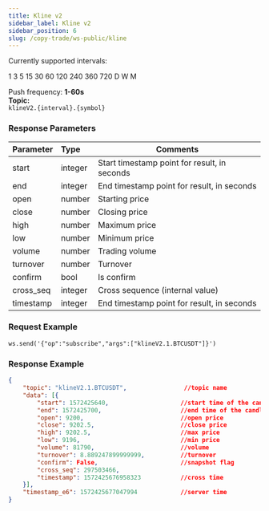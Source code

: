 ```yaml
---
title: Kline v2
sidebar_label: Kline v2
sidebar_position: 6
slug: /copy-trade/ws-public/kline
---
```



Currently supported intervals:

1 3 5 15 30 60 120 240 360 720
D
W
M

Push frequency: **1-60s**<br/>
**Topic:**<br/>
`klineV2.{interval}.{symbol}`

### Response Parameters
| Parameter | Type | Comments|
|:----- |:-----|----- |
|start|integer |Start timestamp point for result, in seconds   |
|end|integer |End timestamp point for result, in seconds  |
|open|number |Starting price |
|close|number |Closing price |
|high|number |Maximum price  |
|low|number |Minimum price  |
|volume|number |Trading volume  |
|turnover|number |Turnover |
|confirm|bool |Is confirm  |
|cross_seq|integer |Cross sequence (internal value) |
|timestamp|integer |End timestamp point for result, in seconds |

### Request Example

```http
ws.send('{"op":"subscribe","args":["klineV2.1.BTCUSDT"]}')
```

### Response Example

```json
{
    "topic": "klineV2.1.BTCUSDT",                //topic name
    "data": [{
        "start": 1572425640,                    //start time of the candle
        "end": 1572425700,                      //end time of the candle
        "open": 9200,                           //open price
        "close": 9202.5,                        //close price
        "high": 9202.5,                         //max price
        "low": 9196,                            //min price
        "volume": 81790,                        //volume
        "turnover": 8.889247899999999,          //turnover
        "confirm": False,                       //snapshot flag
        "cross_seq": 297503466,
        "timestamp": 1572425676958323           //cross time
    }],
    "timestamp_e6": 1572425677047994            //server time
}
```
